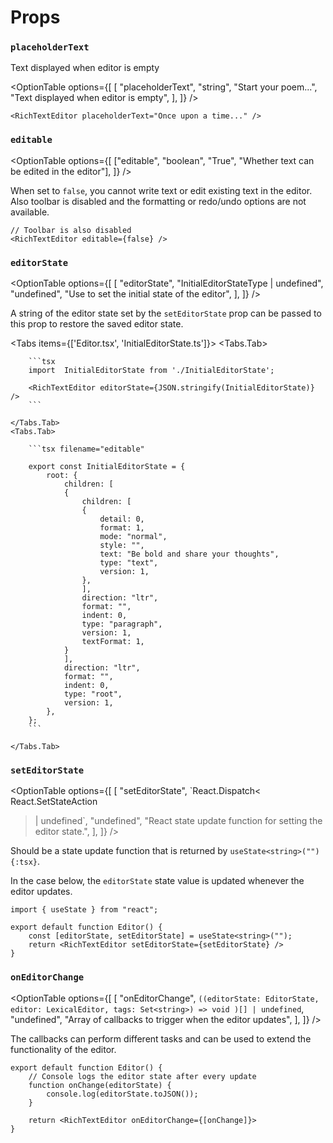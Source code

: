 

# Props

### `placeholderText`

Text displayed when editor is empty

<OptionTable
  options={[
    [
      "placeholderText",
      "string",
      "Start your poem...",
      "Text displayed when editor is empty",
    ],
  ]}
/>

```tsx filename="custom placeholder"
<RichTextEditor placeholderText="Once upon a time..." />
```

### `editable`

<OptionTable
  options={[
    ["editable", "boolean", "True", "Whether text can be edited in the editor"],
  ]}
/>

When set to `false`, you cannot write text or edit existing text in the editor.
Also toolbar is disabled and the formatting or redo/undo options are not available.

```tsx filename="editable"
// Toolbar is also disabled
<RichTextEditor editable={false} />
```

### `editorState`

<OptionTable
  options={[
    [
      "editorState",
      "InitialEditorStateType | undefined",
      "undefined",
      "Use to set the initial state of the editor",
    ],
  ]}
/>

A string of the editor state set by the `setEditorState` prop can be passed to this prop
to restore the saved editor state.

<Tabs items={['Editor.tsx', 'InitialEditorState.ts']}>
    <Tabs.Tab>

        ```tsx
        import  InitialEditorState from './InitialEditorState';

        <RichTextEditor editorState={JSON.stringify(InitialEditorState)} />
        ```

    </Tabs.Tab>
    <Tabs.Tab>

        ```tsx filename="editable"

        export const InitialEditorState = {
            root: {
                children: [
                {
                    children: [
                    {
                        detail: 0,
                        format: 1,
                        mode: "normal",
                        style: "",
                        text: "Be bold and share your thoughts",
                        type: "text",
                        version: 1,
                    },
                    ],
                    direction: "ltr",
                    format: "",
                    indent: 0,
                    type: "paragraph",
                    version: 1,
                    textFormat: 1,
                }
                ],
                direction: "ltr",
                format: "",
                indent: 0,
                type: "root",
                version: 1,
            },
        };
        ```

    </Tabs.Tab>

</Tabs>

### `setEditorState`

<OptionTable
  options={[
    [
      "setEditorState",
      `React.Dispatch<
  React.SetStateAction<string>
>  | undefined`,
      "undefined",
      "React state update function for setting the editor state.",
    ],
  ]}
/>

Should be a state update function that is returned by `useState<string>(""){:tsx}`.

In the case below, the `editorState` state value is updated whenever the editor updates.

```tsx
import { useState } from "react";

export default function Editor() {
    const [editorState, setEditorState] = useState<string>("");
    return <RichTextEditor setEditorState={setEditorState} />
}
```

### `onEditorChange`

<OptionTable
  options={[
    [
      "onEditorChange",
      `((editorState: EditorState,
  editor: LexicalEditor,
  tags: Set<string>) => void
)[] | undefined`,
      "undefined",
      "Array of callbacks to trigger when the editor updates",
    ],
  ]}
/>

The callbacks can perform different tasks and can be used to extend the functionality of the editor.

```tsx
export default function Editor() {
    // Console logs the editor state after every update
    function onChange(editorState) {
        console.log(editorState.toJSON());
    }

    return <RichTextEditor onEditorChange={[onChange]}>
}
```
